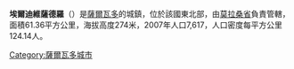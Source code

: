 {{Infobox settlement
<!--See the Table at Infobox Settlement for all fields and descriptions of usage-->
<!-- Basic info ---------------->
|name = 埃爾迪維薩德羅
|settlement_type = Municipality<!--For Town or Village (Leave blank for the default City)-->
|other_name =
|native_name = El Divisadero
|nickname = 
|motto                  =
<!-- images and maps ----------->
|image_skyline = 
|imagesize = 
|image_caption = 
|image_flag = 
|flag_size =
|image_seal = 
|seal_size =
|image_shield = 
|shield_size =
|image_blank_emblem =
|blank_emblem_type =
|blank_emblem_size =
|image_map = 
|mapsize = 
|map_caption = 
|pushpin_map = El Salvador<!-- the name of a location map as per http://en.wikipedia.org/wiki/Template:Location_map -->
|pushpin_label_position =bottom
|pushpin_mapsize =300
|pushpin_map_caption =埃爾迪維薩德羅在薩爾瓦多的位置
<!-- Location ------------------>
|subdivision_type = 國家
|subdivision_name = {{flag|El Salvador}}
|subdivision_type1 = [[萨尔瓦多行政区划|省]]
|subdivision_name1 = [[莫拉桑省|莫拉桑省]]
|subdivision_type2 = 
|subdivision_name2 = 
<!-- Politics ----------------->
|government_footnotes =
|government_type =
|leader_title =
|leader_name =
|established_title = <!-- 市鎮 -->
|established_date = 
<!-- Area --------------------->
|area_magnitude = 
|unit_pref =Imperial <!--Enter: Imperial, if Imperial (metric) is desired-->
|area_footnotes =
|area_total_km2 =61.36 <!-- ALL fields dealing with a measurements are subject to automatic unit conversion-->
|area_land_km2 = <!--See table @ Template:Infobox Settlement for details on automatic unit conversion-->
|area_water_km2 =
|area_total_sq_mi =
|area_land_sq_mi =
|area_water_sq_mi =
|area_water_percent =
|area_urban_km2 =
|area_urban_sq_mi =
<!-- Population ----------------------->
|population_as_of =
|population_footnotes =
|population_note =
|population_total = 8021
|population_density_km2 =
|population_density_sq_mi =
|population_metro =
|population_density_metro_km2 =
|population_density_metro_sq_mi =
|<!-- General information --------------->
|timezone = 
|utc_offset = 
|timezone_DST = 
|utc_offset_DST = 
|coordinates = {{coord|13|36|N|88|3|W|region:SV|display=inline,title}}
|elevation_footnotes = <!--for references: use <ref> </ref> tags-->
|elevation_m =274
|elevation_ft =
<!-- Area/postal codes & others -------->
|postal_code_type = <!-- enter ZIP code, Postcode, Post code, Postal code... -->
|postal_code =
|area_code =
|blank_name =
|blank_info =
|website = 
|footnotes = 
}} 
'''埃爾迪維薩德羅'''（{{lang-es|El Divisadero}}）是[[薩爾瓦多|薩爾瓦多]]的城鎮，位於該國東北部，由[[莫拉桑省|莫拉桑省]]負責管轄，面積61.36平方公里，海拔高度274米，2007年人口7,617，人口密度每平方公里124.14人。
{{ElSalvador-geo-stub}}
[[Category:薩爾瓦多城市|Category:薩爾瓦多城市]]